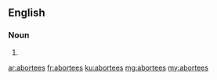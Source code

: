 ==English==

===Noun===
{{head|en|plural}}

# {{plural of|abortee|lang=en|nocat=1}}

[[ar:abortees]]
[[fr:abortees]]
[[ku:abortees]]
[[mg:abortees]]
[[my:abortees]]
